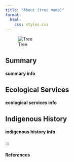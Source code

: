 ```yaml
---
title: "About (tree name)"
format:
  html:
    css: styles.css
---
```


![Tree](1500white_oak_M_1024x1024.jpg.webp){fig-align="center" fig-caption="This is the caption text" .caption-custom}


## Summary

#### summary info

## Ecological Services

#### ecological services info

## Indigenous History

#### indigenous history info

:::

#### References